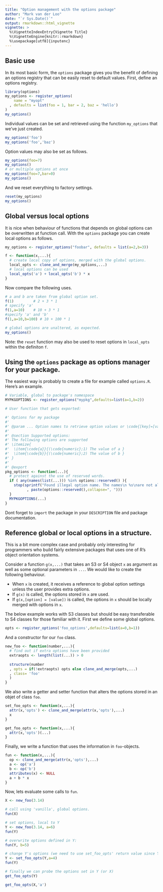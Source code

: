 ```yaml
---
title: "Option management with the options package"
author: "Mark van der Loo"
date: "`r Sys.Date()`"
output: rmarkdown::html_vignette
vignette: >
  %\VignetteIndexEntry{Vignette Title}
  %\VignetteEngine{knitr::rmarkdown}
  %\usepackage[utf8]{inputenc}
---
```


Basic use
------------
In its most basic form, the `options` package gives you the benefit of defining an options registry
that can be easily reset to default values. First, define an options registry.
```r
library(options)
my_options <- register_options(
    name = "myopt"
  , defaults = list(foo = 1, bar = 2, baz = 'hello')
)
my_options()
```
Individual values can be set and retrieved using the function ```my_options``` that we've just created.
```r
my_options('foo')
my_options('foo','baz')
```
Option values may also be set as follows.
```r
my_options(foo=7)
my_options()
# or multiple options at once
my_options(foo=7,bar=0)
my_options()
```
And we reset everything to factory settings.
```r
reset(my_options)
my_options()
```


Global versus local options
---------------------------
It is nice when behaviour of functions that depends on global options can be overwritten at function call.
With the ```options``` package you can create local options as follows.
```r
my_options <- register_options("foobar", defaults = list(a=2,b=3))

f <- function(x,...){
  # create local copy of options, merged with the global options.
  local_opts <- clone_and_merge(my_options,...)
  # local options can be used
  local_opts('a') + local_opts('b') * x 
}
```
Now compare the following uses.
```r
# a and b are taken from global option set.
f(1)         # 2 + 3 * 1
# specify 'a'
f(1,a=10)    # 10 + 3 * 1
#specify 'a' and 'b'
f(1,a=10,b=100) # 10 + 100 * 1

# global options are unaltered, as expected.
my_options()
```

Note: the ```reset``` function may also be used to reset options in ```local_opts``` within the definiton ```f```.

Using the ```options``` package as options manager for your package.
--------------------------------------------------------
The easiest way is probably to create a file for example called ```options.R```. Here's an example.
```r
# Variable, global to package's namespace
MYPKGOPTIONS <- register_options("mypkg",defaults=list(a=1,b=2))

# User function that gets exported:

#' Options for my package
#' 
#' @param ... Option names to retrieve option values or \code{[key]=[value]} pairs to set values.
#'
#' @section Supported options:
#' The following options are supported
#' \itemize{
#'  \item{\code{a}}{(\code{numeric};1) The value of a }
#'  \item{\code{b}}{(\code{numeric};2) The value of b }
#' }
#'
#' @export
pkg_options <- function(...){
  # protect against the use of reserved words.
  if ( any(names(list(...))) %in% options::reserved() ){
    stop(sprintf("Found illegal option name. The names\n %s\nare not allowed."
          , paste(options::reserved(),collapse=", ")))
  }
  MYPKGOPTIONS(...)
}
```
Dont forget to ```import``` the package in your ```DESCRIPTION``` file and package documentation.



Reference global or local options in a structure.
------------------------------------------
This is a bit more complex case and probably only interesting for programmers who build fairly extensive packages 
that uses one of R's object orientation systems.

Consider a function ```g(x,...)``` that takes an S3 or S4 object ```x``` as argument as well as some optional
parameters in ```...```. We would like to create the following behaviour.

* When ```x``` is created, it receives a reference to global option settings unless the user provides extra options.
* If ```g(x)``` is called, the options stored in ```x``` are used.
* If ```g(x,[option] = [value])``` is called, the options in ```x``` should be locally merged with options in ```x```.

The below example works with S3 classes but should be easy transferable to S4 classes for those familiar with it.
First we define some global options.
```r
opts <- register_options('foo_options',defaults=list(a=0,b=1))
```
And a constructor for our ```foo``` class. 
```r
new_foo <- function(number,...){
  # find out if extra options have been provided
  extraopts <- length(list(...)) > 0
  
  structure(number
  , opts = if(!extraopts) opts else clone_and_merge(opts,...)
  , class= 'foo'
  )
}
```
We also write a getter and setter function that alters the options stored in an objet of class ```foo```.
```r
set_foo_opts <- function(x,...){
  attr(x,'opts') <- clone_and_merge(attr(x,'opts'),...)
  x
}

get_foo_opts <- function(x,...){
  attr(x,'opts')(...)
}
```
Finally, we write a function that uses the information in ```foo```-objects.
```r
fun <- function(x,...){
  op <- clone_and_merge(attr(x,'opts'),...)
  a <- op('a')
  b <- op('b')
  attributes(x) <- NULL
  a + b * x
}
```
Now, lets evaluate some calls to ```fun```.
```r
X <- new_foo(3.14)

# call using 'vanilla', global options.
fun(X)

# set options, local to Y
Y <- new_foo(3.14, a=6)
fun(Y)

# overwrite options defined in Y:
fun(Y, b=5)

# change Y's options (we need to use set_foo_opts' return value since Y is not a reference object)
Y <- set_foo_opts(Y,a=4)
fun(Y)

# finally we can probe the options set in Y (or X)
get_foo_opts(Y)

get_foo_opts(X,'a')
```



































